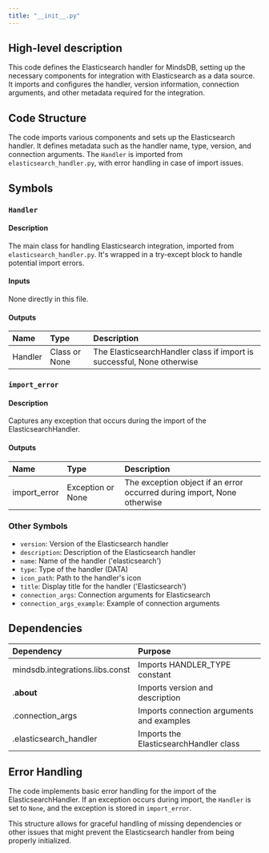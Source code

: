 ```yaml
---
title: "__init__.py"
---
```


## High-level description
This code defines the Elasticsearch handler for MindsDB, setting up the necessary components for integration with Elasticsearch as a data source. It imports and configures the handler, version information, connection arguments, and other metadata required for the integration.

## Code Structure
The code imports various components and sets up the Elasticsearch handler. It defines metadata such as the handler name, type, version, and connection arguments. The `Handler` is imported from `elasticsearch_handler.py`, with error handling in case of import issues.

## Symbols

### `Handler`
#### Description
The main class for handling Elasticsearch integration, imported from `elasticsearch_handler.py`. It's wrapped in a try-except block to handle potential import errors.

#### Inputs
None directly in this file.

#### Outputs
| Name | Type | Description |
|:-----|:-----|:------------|
| Handler | Class or None | The ElasticsearchHandler class if import is successful, None otherwise |

### `import_error`
#### Description
Captures any exception that occurs during the import of the ElasticsearchHandler.

#### Outputs
| Name | Type | Description |
|:-----|:-----|:------------|
| import_error | Exception or None | The exception object if an error occurred during import, None otherwise |

### Other Symbols
- `version`: Version of the Elasticsearch handler
- `description`: Description of the Elasticsearch handler
- `name`: Name of the handler ('elasticsearch')
- `type`: Type of the handler (DATA)
- `icon_path`: Path to the handler's icon
- `title`: Display title for the handler ('Elasticsearch')
- `connection_args`: Connection arguments for Elasticsearch
- `connection_args_example`: Example of connection arguments

## Dependencies
| Dependency | Purpose |
|:-----------|:--------|
| mindsdb.integrations.libs.const | Imports HANDLER_TYPE constant |
| .__about__ | Imports version and description |
| .connection_args | Imports connection arguments and examples |
| .elasticsearch_handler | Imports the ElasticsearchHandler class |

## Error Handling
The code implements basic error handling for the import of the ElasticsearchHandler. If an exception occurs during import, the `Handler` is set to `None`, and the exception is stored in `import_error`.

This structure allows for graceful handling of missing dependencies or other issues that might prevent the Elasticsearch handler from being properly initialized.